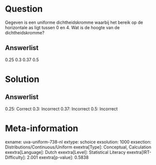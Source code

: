 Question
========

Gegeven is een uniforme dichtheidskromme waarbij het bereik op de
horizontale as ligt tussen 0 en 4. Wat is de hoogte van de
dichtheidskromme?

Answerlist
----------

0.25
0.3
0.37
0.5

Solution
========

Answerlist
----------

0.25: Correct
0.3: Incorrect
0.37: Incorrect
0.5: Incorrect

Meta-information
================
exname: uva-uniform-738-nl
extype: schoice
exsolution: 1000
exsection: Distributions/Continuous/Uniform
exextra[Type]: Conceptual, Calculation
exextra[Language]: Dutch
exextra[Level]: Statistical Literacy
exextra[IRT-Difficulty]: 2.001
exextra[p-value]: 0.5838
